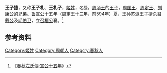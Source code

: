 {{Otheruses|other=名为王子捷的其他人物|王以敏}}

'''王子捷'''，又称'''王子札'''、'''王札子'''，[[姬姓|姬姓]]，名捷。[[周顷王|周顷王]]的[[王子|王子]]，[[周匡王|周匡王]]、[[周定王|周定王]]、[[刘康公|刘康公]]的兄弟。[[鲁宣公|鲁宣公]]十五年（周定王十三年，前594年）夏，王孙苏派王子捷杀[[召戴公|召戴公]]及[[毛伯卫|毛伯卫]]，立[[召桓公|召桓公]]襄。<ref>《[[s:春秋左氏傳/宣公|春秋左氏傳·宣公十五年]]》</ref>

== 参考资料 ==
{{Reflist}}

{{Authority control}}

{{DEFAULTSORT:}}
[[Category:姬姓|Category:姬姓]]
[[Category:周朝人|Category:周朝人]]
[[Category:春秋人|Category:春秋人]]